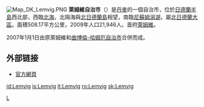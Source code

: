 [[File:Map_DK_Lemvig.PNG|right]]
'''萊姆維自治市'''（{{lang-da|Lemvig Kommune}}）是[[丹麥|丹麥]]的一個自治市，位於[[日德蘭半島|日德蘭半島]]西北部，西臨[[北海_(大西洋)|北海]]，北隔海與[[北日德蘭島|北日德蘭島]]相望，南臨[[尼蘇姆潟湖|尼蘇姆潟湖]]，屬[[北日德蘭大區|北日德蘭大區]]。面積508.17平方公里，2009年人口21,946人。首府[[萊姆維|萊姆維]]。

2007年1月1日由原萊姆維和[[曲博倫-哈姆厄自治市|曲博倫-哈姆厄自治市]]合併而成。
==外部链接==
* [http://www.rebild.dk/ 官方網頁] {{Wayback|url=http://www.rebild.dk/ |date=20100213095536 }}
{{丹麥自治市}}
[[Category:丹麥市鎮|L]]
[[id:Lemvig|id:Lemvig]]
[[is:Lemvig|is:Lemvig]]
[[it:Lemvig|it:Lemvig]]
[[ro:Lemvig|ro:Lemvig]]
[[sk:Lemvig|sk:Lemvig]]